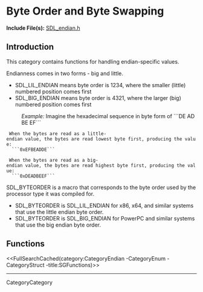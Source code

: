 <!-- #master-page:CategoryTemplate -->
<!-- #master-date:Unknown-Date -->
<!-- format wiki -->
<!-- language en -->

= Byte Order and Byte Swapping =

'''Include File(s):'''  [http://hg.libsdl.org/SDL/file/default/include/SDL_endian.h SDL_endian.h]


== Introduction ==
This category contains functions for handling endian-specific values.

Endianness comes in two forms - big and little.  
* SDL_LIL_ENDIAN means byte order is 1234, where the smaller (little) numbered position comes first
* SDL_BIG_ENDIAN means byte order is 4321, where the larger (big) numbered position comes first

: ''Example:''  Imagine the hexadecimal sequence in byte form of ```DE AD BE EF```

  When the bytes are read as a little-endian value, the bytes are read lowest byte first, producing the value:
   ```0xEFBEADDE```

  When the bytes are read as a big-endian value, the bytes are read highest byte first, producing the value:
   ```0xDEADBEEF```

SDL_BYTEORDER is a macro that corresponds to the byte order used by the processor type it was compiled for.
* SDL_BYTEORDER is SDL_LIL_ENDIAN for x86, x64, and similar systems that use the little endian byte order.
* SDL_BYTEORDER is SDL_BIG_ENDIAN for PowerPC and similar systems that use the big endian byte order.


<!-- #Remove this line and the ## below to use this markup if it becomes relevant to this category -->
<!-- #== Enumerations == -->
<!-- #<<FullSearchCached(category:CategoryEnum CategoryEndian -title:SGEnumerations)>> -->

<!-- #== Structures == -->
<!-- #<<FullSearchCached(category:CategoryStruct CategoryEndian -title:SGStructures)>> -->

== Functions ==
<<FullSearchCached(category:CategoryEndian -CategoryEnum -CategoryStruct -title:SGFunctions)>>

----
CategoryCategory
